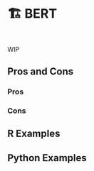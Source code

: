 # 🏗️ BERT {#sec-text-bert}

::: {style="visibility: hidden; height: 0px;"}
## BERT
:::

WIP

## Pros and Cons

### Pros

### Cons

## R Examples

## Python Examples

